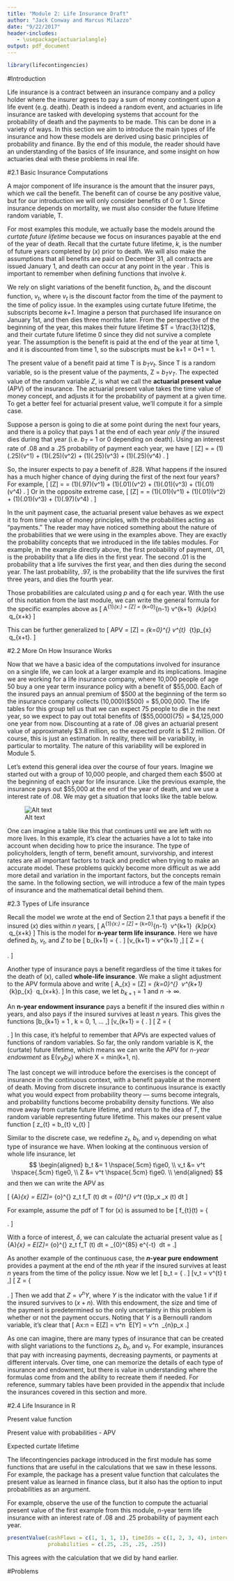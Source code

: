 ```yaml
---
title: "Module 2: Life Insurance Draft"
author: "Jack Conway and Marcus Milazzo"
date: "9/22/2017"
header-includes:
   - \usepackage{actuarialangle}
output: pdf_document
---
```

```r
library(lifecontingencies)
```

#Introduction

Life insurance is a contract between an insurance company and a policy holder where the insurer agrees to pay a sum of money contingent upon a life event (e.g. death). Death is indeed a random event, and actuaries in life insurance are tasked with developing systems that account for the probability of death and the payments to be made. This can be done in a variety of ways. In this section we aim to introduce the main types of life insurance and how these models are derived using basic principles of probability and finance. By the end of this module, the reader should have an understanding of the basics of life insurance, and some insight on how actuaries deal with these problems in real life.

#2.1 Basic Insurance Computations

A major component of life insurance is the amount that the insurer pays, which we call the benefit. The benefit can of course be any positive value, but for our introduction we will only consider benefits of 0 or 1. Since insurance depends on mortality, we must also consider the future lifetime random variable, T. 

For most examples this module, we actually base the models around the *curtate future lifetime* because we focus on insurances payable at the end of the year of death. Recall that the curtate future lifetime, *k*, is the number of future years completed by (*x*) prior to death. We will also make the assumptions that all benefits are paid on December 31, all contracts are issued January 1, and death can occur at any point in the year . This is important to remember when defining functions that involve *k*.


We rely on slight variations of the benefit function, $b_{t}$, and the discount function, $v_{t}$, where $v_{t}$ is the discount factor from the time of the payment to the time of policy issue. In the examples using curtate future lifetime, the subscripts become *k+1*. Imagine a person that purchased life insurance on January 1st, and then dies three months later. From the perspective of the beginning of the year, this makes their future lifetime $T = \frac{3}{12}$, and their curtate future lifetime 0 since they did not survive a complete year. The assumption is the benefit is paid at the end of the year at time 1, and it is discounted from time 1, so the subscripts must be k+1 = 0+1 = 1.


The present value of a benefit paid at time T is $b_T v_t$. Since T is a random variable, so is the present value of the payments, Z = $b_T v_T$. The expected value of the random variable $Z$, is what we call the **actuarial present value** (APV) of the insurance. The actuarial present value takes the time value of money concept, and adjusts it for the probability of payment at a given time. To get a better feel for actuarial present value, we’ll compute it for a simple case.

Suppose a person is going to die at some point during the next four years, and there is a policy that pays 1 at the end of each year *only if* the insured dies during that year (i.e. $b_T$ = 1 or 0 depending on death). Using an interest rate of .08 and a .25 probability of payment each year, we have
\[ 
\text{E}[Z] = \text{APV} = (1)(.25)(v^1) + (1)(.25)(v^2) + (1)(.25)(v^3) + (1)(.25)(v^4) \approx 0.828.
\]

So, the insurer expects to pay a benefit of .828. What happens if the insured has a much higher chance of dying during the first of the next four years? For example,
\[ 
\text{E}[Z] = \text{APV} = (1)(.97)(v^1) + (1)(.01)(v^2) + (1)(.01)(v^3) + (1)(.01)(v^4) \approx 0.922.
\]
Or in the opposite extreme case,
\[ 
\text{E}[Z] = \text{APV} = (1)(.01)(v^1) + (1)(.01)(v^2) + (1)(.01)(v^3) + (1)(.97)(v^4) \approx 0.739.
\]

In the unit payment case, the actuarial present value behaves as we expect it to from time value of money principles, with the probabilities acting as “payments.” The reader may have noticed something about the nature of the probabilities that we were using in the examples above. They are exactly the probability concepts that we introduced in the life tables modules. For example, in the example directly above, the first probability of payment, .01, is the probability that a life dies in the first year. The second .01 is the probability that a life survives the first year, and then dies during the second year. The last probability, .97, is the probability that the life survives the first three years, and dies the fourth year. 


Those probabilities are calculated using *p* and *q* for each year. With the use of this notation from the last module, we can write the general formula for the specific examples above as
\[
A^{1}_{x:\angl{n}} = \text{E}[Z] = \sum_{k=0}^{n-1} v^{k+1} \ _{k}p_{x} \ q_{x+k}
\]

This can be further generalized to 
\[
APV = \text{E}[Z] = \sum_{k=0}^{\infty} v^{t} \ _{t}p_{x} \ q_{x+t}.
\]


#2.2 More On How Insurance Works

Now that we have a basic idea of the computations involved for insurance on a single life, we can look at a larger example and its implications. Imagine we are working for a life insurance company, where 10,000 people of age 50 buy a one year term insurance policy with a benefit of $55,000. Each of the insured pays an annual premium of $500 at the beginning of the term so the insurance company collects (10,000)($500) = $5,000,000. The life tables for this group tell us that we can expect 75 people to die in the next year, so we expect to pay out total benefits of ($55,0000)(75) = $4,125,000 one year from now. Discounting at a rate of .08 gives an actuarial present value of approximately $3.8 million, so the expected profit is $1.2 million. Of course, this is just an estimation. In reality, there will be variability, in particular to mortality. The nature of this variability will be explored in Module 5.

Let’s extend this general idea over the course of four years. Imagine we started out with a group of 10,000 people, and charged them each $500 at the beginning of each year for life insurance. Like the previous example, the insurance pays out $55,000 at the end of the year of death, and we use a interest rate of .08. We may get a situation that looks like the table below.

\vspace{.5cm}

![Alt text](payout_table.png)

\vspace{.5cm}

One can imagine a table like this that continues until we are left with no more lives. In this example, it’s clear the actuaries have a lot to take into account when deciding how to price the insurance. The type of policyholders, length of term, benefit amount, survivorship, and interest rates are all important factors to track and predict when trying to make an accurate model. These problems quickly become more difficult as we add more detail and variation in the important factors, but the concepts remain the same. In the following section, we will introduce a few of the main types of insurance and the mathematical detail behind them.



#2.3 Types of Life insurance


Recall the model we wrote at the end of Section 2.1 that pays a benefit if the insured (*x*) dies within *n* years,
\[
A^{1}_{x:\angl{n}} = \text{E}[Z] = \sum_{k=0}^{n-1} \ v^{k+1} \ _{k}p_{x} \ q_{x+k}
\]
This is the model for **n-year term life insurance**. Here we have defined $b_t$, $v_t$, and $Z$ to be
\[ b_{k+1} =  \left\{
\begin{array}{ll}
     1  &K = 0, 1, ..., n-1 \\ 
      0  &\text{elsewhere}, \\
\end{array} 
\right. \]
\[v_{k+1} = v^{k+1} ,\]
\[ Z =  \left\{
\begin{array}{ll}
      v^{K+1} &K = 0, 1, ..., n-1 \\
      0 &\text{elsewhere}. \\
\end{array} 
\right. \]

\vspace{.5cm}

Another type of insurance pays a benefit regardless of the time it takes for the death of (*x*), called **whole-life insurance**. We make a slight adjustment to the APV formula above and write
\[
A_{x} = \text{E}[Z] = \sum_{k=0}^{\infty} \ v^{k+1} \ _{k}p_{x} \ q_{x+k}.
\]
In this case, we let $b_{k+1} = 1$ and $n \rightarrow \infty$.

\vspace{.5cm}


An **n-year endowment insurance** pays a benefit if the insured dies within *n* years, and also pays if the insured survives at least *n* years. This gives the functions
\[b_{k+1} = 1 , \hspace{.5cm} k = 0, 1, … ,\]
\[v_{k+1} =  \left\{
\begin{array}{ll}
     v^{k+1}  &k = 0, 1, ..., n-1 \\ 
     v^{n}  &k = n, n+1, ..., \\
\end{array} 
\right. \]
\[ Z =  \left\{
\begin{array}{ll}
      v^{K+1} &K = 0, 1, ..., n-1 \\
      v^{n} &k = n, n+1, ..., \\
\end{array} 
\right. \]
In this case, it’s helpful to remember that APVs are expected values of functions of random variables. So far, the only random variable is K, the (curtate) future lifetime, which means we can write the APV for *n-year endowment* as E($v_{X} b_{X}$) where X = min(k+1, n).

The last concept we will introduce before the exercises is the concept of insurance in the continuous context, with a benefit payable at the moment of death. Moving from discrete insurance to continuous insurance is exactly what you would expect from probability theory --- sums become integrals, and probability functions become probability density functions. We also move away from curtate future lifetime, and return to the idea of $T$, the random variable representing future lifetime. This makes our present value function
\[
z_{t} = b_{t} v_{t}
\]

Similar to the discrete case, we redefine $z_t$, $b_t$, and $v_t$ depending on what type of insurance we have. When looking at the continuous version of whole life insurance, let
$$
\begin{aligned}
b_t &=  1 \hspace{.5cm} t\ge0, \\
v_t &= v^t \hspace{.5cm} t\ge0, \\
Z &= v^t \hspace{.5cm} t\ge0. \\
\end{aligned}
$$
and then we can write the APV as

\[ \bar{A}_{x} = E[Z]= \int_{o}^{\infty}\ z_t\ f_T (t)\ dt = \int_{0}^{\infty} v^t\ _{t}p_x\ \mu_x (t)\ dt \]

For example, assume the pdf of T for (x) is assumed to be
\[ f_{t}(t) =  \left\{
\begin{array}{ll}
      1/85 & 0 \le t \le 85 \\
      0 & \text{elsewhere}. \\
\end{array} 
\right. \]

With a force of interest, $\delta$, we can calculate the actuarial present value as
\[ \bar{A}_{x} = E[Z]= \int_{o}^{\infty}\ z_t\ f_T (t)\ dt = \int_{0}^{85} e^{-\delta t} \frac{1}{85}\ dt = \frac{1-e^{-85\delta}}{85\delta}.\]

\vspace{.5cm}

As another example of the continuous case, the **$n$-year pure endowment** provides a payment at the end of the *n*th year if the insured survives at least *n* years from the time of the policy issue. Now we let
\[ b_t =  \left\{
\begin{array}{ll}
      0 & t\le n \\
      1 & t > n, \\
\end{array} 
\right. \]
\[v_t = v^{t} \hspace{.5cm} t\ge 0 ,\]
\[ Z =  \left\{
\begin{array}{ll}
      0 & T\le n \\
      v^n & T > n. \\
\end{array} 
\right. \]
Then we add that $Z =v^n Y$, where $Y$ is the indicator with the value 1 if if the insured survives to $(x+n)$. With this endowment, the size and time of the payment is predetermined so the only uncertainty in this problem is whether or not the payment occurs. Noting that $Y$ is a Bernoulli random variable, it’s clear that
\[ Ax:n = E[Z] = v^n \ E[Y] = v^n \ _{n}p_x .\]


\vspace{1cm}

As one can imagine, there are many types of insurance that can be created with slight variations to the functions $z_t$, $b_t$, and $v_t$. For example, insurances that pay with increasing payments, decreasing payments, or payments at different intervals. Over time, one can memorize the details of each type of insurance and endowment, but there is value in understanding where the formulas come from and the ability to recreate them if needed. For reference, summary tables have been provided in the appendix that include the insurances covered in this section and more.

\newpage 

#2.4 Life Insurance in R

Present value function

Present value with probabilities - APV

Expected curtate lifetime

The lifecontingencies package introduced in the first module has some functions that are useful in the calculations that we saw in these lessons. For example, the package has a present value function that calculates the present value as learned in finance class, but it also has the option to input probabilities as an argument. 

For example, observe the use of the function to compute the actuarial present value of the first example from this module, *n*-year term life insurance  with an interest rate of .08 and .25 probability of payment each year.

```r
presentValue(cashFlows = c(1, 1, 1, 1), timeIds = c(1, 2, 3, 4), interest = .08, 
             probabilities = c(.25, .25, .25, .25))
```

This agrees with the calculation that we did by hand earlier.

#Problems










